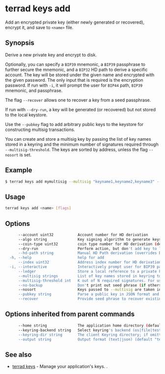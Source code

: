 # terrad keys add

Add an encrypted private key (either newly generated or recovered), encrypt it, and save to `<name>` file. 

## Synopsis

Derive a new private key and encrypt to disk.

Optionally, you can specify a `BIP39` mnemonic, a `BIP39` passphrase to further secure the mnemonic, and a `BIP32` HD path to derive a specific account. The key will be stored under the given name and encrypted with the given password. The only input that is required is the encryption password.
If run with `-i`, it will prompt the user for `BIP44` path, `BIP39` mnemonic, and passphrase. 

The flag `--recover` allows one to recover a key from a seed passphrase.

If run with `--dry-run`, a key will be generated (or recovered) but not stored to the local keystore. 

Use the `--pubkey` flag to add arbitrary public keys to the keystore for constructing multisig transactions.

You can create and store a multisig key by passing the list of key names stored in a keyring and the minimum number of signatures required through `--multisig-threshold`. The keys are sorted by address, unless the flag `--nosort` is set.

## Example

```sh Terrad
$ terrad keys add mymultisig --multisig "keyname1,keyname2,keyname3" --multisig-threshold 2
```

## Usage

```sh Terrad
terrad keys add <name> [flags]
```

## Options

```sh Terrad
      --account uint32           Account number for HD derivation
      --algo string              Key signing algorithm to generate keys for (default "secp256k1")
      --coin-type uint32         coin type number for HD derivation (default 330)
      --dry-run                  Perform action, but don't add key to local keystore
      --hd-path string           Manual HD Path derivation (overrides BIP44 config)
  -h, --help                     help for add
      --index uint32             Address index number for HD derivation
  -i, --interactive              Interactively prompt user for BIP39 passphrase and mnemonic
      --ledger                   Store a local reference to a private key on a Ledger device
      --multisig strings         List of key names stored in keyring to construct a public legacy multisig key
      --multisig-threshold int   K out of N required signatures. For use in conjunction with --multisig (default 1)
      --no-backup                Don't print out seed phrase (if others are watching the terminal)
      --nosort                   Keys passed to --multisig are taken in the order they're supplied
      --pubkey string            Parse a public key in JSON format and saves key info to <name> file.
      --recover                  Provide seed phrase to recover existing key instead of creating
```

## Options inherited from parent commands

```sh Terradsh Terrad
      --home string              The application home directory (default "terra")
      --keyring-backend string   Select keyring's backend (os|file|test) (default "os")
      --keyring-dir string       The client Keyring directory; if omitted, the default 'home' directory will be used
      --output string            Output format (text|json) (default "text")
```

## See also

* [terrad keys](./terrad_keys.mdx)	 - Manage your application's keys. . 


